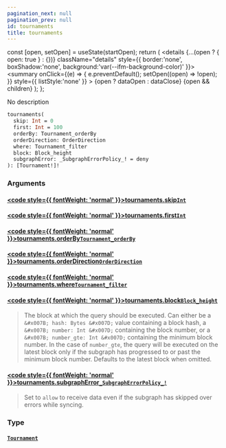 ```yaml
---
pagination_next: null
pagination_prev: null
id: tournaments
title: tournaments
---
```









  const [open, setOpen] = useState(startOpen);
  return (
    <details {...(open ? { open: true } : {})} className="details" style={{ border:'none', boxShadow:'none', background:'var(--ifm-background-color)' }}>
      <summary
        onClick={(e) => {
          e.preventDefault();
          setOpen((open) => !open);
        }}
        style={{ listStyle:'none' }}
      >
      {open ? dataOpen : dataClose}
      </summary>
      {open && children}
    </details>
  );
};








No description


```graphql
tournaments(
  skip: Int = 0
  first: Int = 100
  orderBy: Tournament_orderBy
  orderDirection: OrderDirection
  where: Tournament_filter
  block: Block_height
  subgraphError: _SubgraphErrorPolicy_! = deny
): [Tournament!]!
```




### Arguments

#### [<code style={{ fontWeight: 'normal' }}>tournaments.<b>skip</b></code>](#)<Bullet />[`Int`](/subgraph/scalars/int) <Badge class="badge badge--secondary" text="scalar"/> 
> 
> 
> 
> 

#### [<code style={{ fontWeight: 'normal' }}>tournaments.<b>first</b></code>](#)<Bullet />[`Int`](/subgraph/scalars/int) <Badge class="badge badge--secondary" text="scalar"/> 
> 
> 
> 
> 

#### [<code style={{ fontWeight: 'normal' }}>tournaments.<b>orderBy</b></code>](#)<Bullet />[`Tournament_orderBy`](/subgraph/enums/tournament-order-by) <Badge class="badge badge--secondary" text="enum"/> 
> 
> 
> 
> 

#### [<code style={{ fontWeight: 'normal' }}>tournaments.<b>orderDirection</b></code>](#)<Bullet />[`OrderDirection`](/subgraph/enums/order-direction) <Badge class="badge badge--secondary" text="enum"/> 
> 
> 
> 
> 

#### [<code style={{ fontWeight: 'normal' }}>tournaments.<b>where</b></code>](#)<Bullet />[`Tournament_filter`](/subgraph/inputs/tournament-filter) <Badge class="badge badge--secondary" text="input"/> 
> 
> 
> 
> 

#### [<code style={{ fontWeight: 'normal' }}>tournaments.<b>block</b></code>](#)<Bullet />[`Block_height`](/subgraph/inputs/block-height) <Badge class="badge badge--secondary" text="input"/> 
> 
> 
> The block at which the query should be executed. Can either be a `&#x007B; hash: Bytes &#x007D;` value containing a block hash, a `&#x007B; number: Int &#x007D;` containing the block number, or a `&#x007B; number_gte: Int &#x007D;` containing the minimum block number. In the case of `number_gte`, the query will be executed on the latest block only if the subgraph has progressed to or past the minimum block number. Defaults to the latest block when omitted.
> 

#### [<code style={{ fontWeight: 'normal' }}>tournaments.<b>subgraphError</b></code>](#)<Bullet />[`_SubgraphErrorPolicy_!`](/subgraph/enums/subgraph-error-policy) <Badge class="badge badge--secondary" text="non-null"/> <Badge class="badge badge--secondary" text="enum"/> 
> 
> 
> Set to `allow` to receive data even if the subgraph has skipped over errors while syncing.
> 

### Type

#### [`Tournament`](/subgraph/objects/tournament) <Badge class="badge badge--secondary" text="object"/> 
> 
> 
> 
> 



